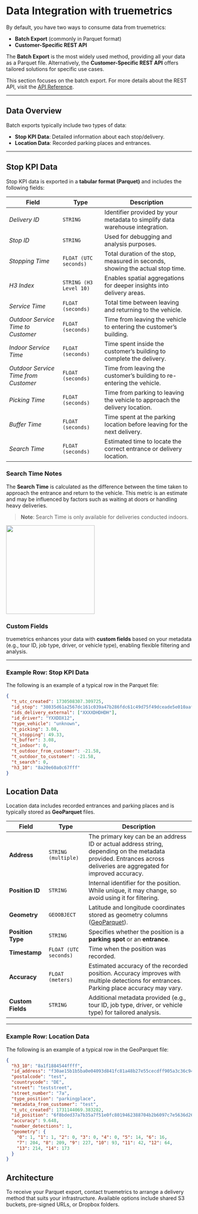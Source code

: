 # Data Integration with truemetrics  

By default, you have two ways to consume data from truemetrics:  
- **Batch Export** (commonly in Parquet format)  
- **Customer-Specific REST API**  

The **Batch Export** is the most widely used method, providing all your data as a Parquet file. Alternatively, the **Customer-Specific REST API** offers tailored solutions for specific use cases.  

This section focuses on the batch export. For more details about the REST API, visit the [API Reference](https://docu.truemetrics.cloud/api-reference/endpoint/parkingPlaces).  

---

## Data Overview  

Batch exports typically include two types of data:  
- **Stop KPI Data**: Detailed information about each stop/delivery.  
- **Location Data**: Recorded parking places and entrances.  

---

## Stop KPI Data  

Stop KPI data is exported in a **tabular format (Parquet)** and includes the following fields:  

| **Field**                           | **Type**             | **Description**                                                                 |
|-------------------------------------|----------------------|-------------------------------------------------------------------------------|
| *Delivery ID*                     | `STRING`             | Identifier provided by your metadata to simplify data warehouse integration.  |
| *Stop ID*                         | `STRING`             | Used for debugging and analysis purposes.                                     |
| *Stopping Time*                   | `FLOAT (UTC seconds)`| Total duration of the stop, measured in seconds, showing the actual stop time.|
| *H3 Index*                        | `STRING (H3 Level 10)`| Enables spatial aggregations for deeper insights into delivery areas.         |
| *Service Time*                    | `FLOAT (seconds)`    | Total time between leaving and returning to the vehicle.                      |
| *Outdoor Service Time to Customer*| `FLOAT (seconds)`    | Time from leaving the vehicle to entering the customer’s building.            |
| *Indoor Service Time*             | `FLOAT (seconds)`    | Time spent inside the customer’s building to complete the delivery.           |
| *Outdoor Service Time from Customer*| `FLOAT (seconds)`  | Time from leaving the customer’s building to re-entering the vehicle.         |
| *Picking Time*                    | `FLOAT (seconds)`    | Time from parking to leaving the vehicle to approach the delivery location.   |
| *Buffer Time*                     | `FLOAT (seconds)`    | Time spent at the parking location before leaving for the next delivery.      |
| *Search Time*                     | `FLOAT (seconds)`    | Estimated time to locate the correct entrance or delivery location.           |

### Search Time Notes  
The **Search Time** is calculated as the difference between the time taken to approach the entrance and return to the vehicle. This metric is an estimate and may be influenced by factors such as waiting at doors or handling heavy deliveries.  
> **Note**: Search Time is only available for deliveries conducted indoors.  

<img height="240" noZoom src="/images/stopskpis.png" />

### Custom Fields  
truemetrics enhances your data with **custom fields** based on your metadata (e.g., tour ID, job type, driver, or vehicle type), enabling flexible filtering and analysis.  

---

### Example Row: Stop KPI Data  
The following is an example of a typical row in the Parquet file:  

```json
{
  "t_utc_created": 1730508307.309725,
  "id_stop": "38035d61a2567dc161c039a47b286fdc61c49d75f49dceade5e010aafcbd09a0",
  "ids_delivery_external": ["XXXXDHDHDH"],
  "id_driver": "YXXDDX12",
  "type_vehicle": "unknown",
  "t_picking": 3.08,
  "t_stopping": 49.33, 
  "t_buffer": 3.08,
  "t_indoor": 0,
  "t_outdoor_from_customer": -21.58,
  "t_outdoor_to_customer": -21.58,
  "t_search": 0,
  "h3_10": "8a20e60a0c67fff"
}
```
## Location Data  

Location data includes recorded entrances and parking places and is typically stored as **GeoParquet** files.  

| **Field**              | **Type**            | **Description**                                                                 |
|-------------------------|---------------------|-------------------------------------------------------------------------------|
| **Address**             | `STRING (multiple)` | The primary key can be an address ID or actual address string, depending on the metadata provided. Entrances across deliveries are aggregated for improved accuracy. |
| **Position ID**         | `STRING`           | Internal identifier for the position. While unique, it may change, so avoid using it for filtering. |
| **Geometry**            | `GEOOBJECT`        | Latitude and longitude coordinates stored as geometry columns ([GeoParquet](https://geoparquet.org/releases/v1.0.0/)). |
| **Position Type**       | `STRING`           | Specifies whether the position is a **parking spot** or an **entrance**.       |
| **Timestamp**           | `FLOAT (UTC seconds)` | Time when the position was recorded.                                           |
| **Accuracy**            | `FLOAT (meters)`   | Estimated accuracy of the recorded position. Accuracy improves with multiple detections for entrances. Parking place accuracy may vary. |
| **Custom Fields**       | `STRING`           | Additional metadata provided (e.g., tour ID, job type, driver, or vehicle type) for tailored analysis. |

---

### Example Row: Location Data  

The following is an example of a typical row in the GeoParquet file:  

```json
{
  "h3_10": "8a1f1884544ffff",
  "id_address": "f30ae15b1b5ba0e04093d841fc81a48b27e55cecdff905a3c36c94d65489921c",
  "postalcode": "test",
  "countrycode": "DE",
  "street": "teststreet", 
  "street_number": "7a", 
  "type_position": "parkingplace", 
  "metadata_from_customer": "test",
  "t_utc_created": 1731144069.383282,
  "id_position": "6f8bded37a7b35a7f51e0fc8019462388704b2b6097c7e5636d266d54e18566a",
  "accuracy": 9.648,
  "number_detections": 1,
  "geometry": {
    "0": 1, "1": 1, "2": 0, "3": 0, "4": 0, "5": 14, "6": 16,
    "7": 204, "8": 209, "9": 227, "10": 93, "11": 42, "12": 64,
    "13": 214, "14": 173
  }
}
```

## Architecture

To receive your Parquet export, contact truemetrics to arrange a delivery method that suits your infrastructure. Available options include shared S3 buckets, pre-signed URLs, or Dropbox folders.

